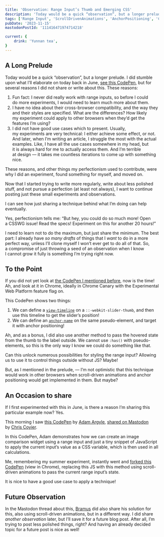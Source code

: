```yaml
---
title: 'Observation: Range Input’s Thumb and Emerging CSS'
description: 'Today would be a quick “observation”, but a longer prelude. I did stumble upon what I’ll elaborate on today back in June, but for several reasons I did not share or write about this. Today, I saw Adam Argyle’s CodePen, and first forked it, using that technique, and now I’m writing about it as a way to share my observations more widely.'
tags: ['Range Input', 'ScrollDrivenAnimations', 'AnchorPositioning', 'CSS', 'Observation']
pubDate: '2023-11-15'
mastodonPostId: '111416471974714218'

current: {
	drink: 'Yunnan tea',
}
---
```


## A Long Prelude

Today would be a quick “observation”, but a longer prelude. I did stumble upon what I’ll elaborate on today back in June, [see this CodePen](https://codepen.io/kizu/details/yLQVvdq), but for several reasons I did not share or write about this. These reasons:

1. Fun fact: I never did really work with range inputs, so before I could do more experiments, I would need to learn much more about them.
2. I have no idea about their cross-browser compatibility, and the way they and their styles are specified. What are the differences? How likely my experiment could apply to other browsers when they’d get the features I’m using?
3. I did not have good use cases which to present. Usually, my experiments are very technical: I either achieve some effect, or not. And later, when I’m writing an article, I struggle the most with the actual examples. Like, I have all the use cases somewhere in my head, but it is always hard for me to actually access them. And I’m terrible at design — it takes me countless iterations to come up with something nice.

These reasons, and other things my perfectionism used to contribute, were why I did an experiment, found something for myself, and moved on.

Now that I started trying to write more regularly, write about less polished stuff, and not pursue a perfection (at least not always), I want to continue posting just these small experiments and observations.

I can see how just sharing a technique behind what I’m doing can help eventually.

Yes, perfectionism tells me: “But hey, you could do so much more! Open a CSSWG issue! Read the specs! Experiment on this for another 20 hours!”

I need to learn not to do the maximum, but just share the minimum. The best part: I already have _so many drafts_ of things that I _want_ to do in a more perfect way, unless I’ll clone myself I won’t ever get to do all of that. So, a compromise of just throwing a seed of an observation when I know I cannot grow it fully is something I’m trying right now.

## To the Point

If you did not yet look at [the CodePen I mentioned before](https://codepen.io/kizu/pen/yLQVvdq), now is the time! Ah, and look at it in Chrome, ideally in Chrome Canary with the Experimental Web Platform feature flag on.

This CodePen shows two things:

1. We can define a [`view-timeline`](https://drafts.csswg.org/scroll-animations/#view-timeline-shorthand) on a `::-webkit-slider-thumb`, and then use this timeline to get the slider’s position!
2. We can define an [`anchor-name`](https://drafts.csswg.org/css-anchor-position-1/#propdef-anchor-name) on the same pseudo-element, and target it with anchor positioning!

Ah, and as a bonus, I did also use another method to pass the hovered state from the thumb to the label outside. We cannot use `:has()` with pseudo-elements, so this is the only way I know we could do something like that.

Can this unlock numerous possibilities for styling the range input? Allowing us to use it to control things outside without JS? Maybe!

But, as I mentioned in the prelude, — I’m not optimistic that this technique would work in other browsers when scroll-driven animations and anchor positioning would get implemented in them. But maybe?

## An Occasion to share

If I first experimented with this in June, is there a reason I’m sharing this particular example now? Yes.

This morning I saw [this CodePen](https://codepen.io/argyleink/pen/XWOaazZ) by [Adam Argyle](https://nerdy.dev/), [shared on Mastodon](https://fosstodon.org/@codepen/111411277781075170) by [Chris Coyier](https://chriscoyier.net/).

In this CodePen, Adam demonstrates how we can create an image comparison widget using a range input and just a tiny snippet of JavaScript to apply the current input’s value as a CSS variable, which is then used in all calculations.

Me, remembering my summer experiment, instantly went and [forked this CodePen](https://codepen.io/kizu/pen/RwvLBqM) (view in Chrome), replacing this JS with this method using scroll-driven animations to pass the current range input’s state.

It is nice to have a good use case to apply a technique!

## Future Observation

In the Mastodon thread about this, [Bramus](https://www.bram.us/) did also share his solution for this, also using scroll-driven animations, but in a different way. I did share _another observation_ later, but I’ll save it for a future blog post. After all, I’m trying to post less polished things, right? And having an already decided topic for a future post is nice as well!
